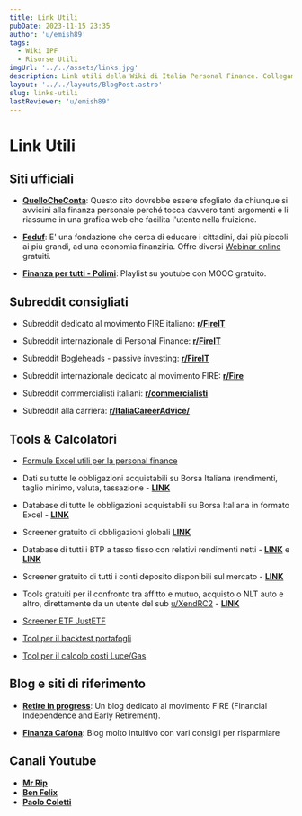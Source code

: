 ```yaml
---
title: Link Utili
pubDate: 2023-11-15 23:35
author: 'u/emish89'
tags:
  - Wiki IPF
  - Risorse Utili
imgUrl: '../../assets/links.jpg'
description: Link utili della Wiki di Italia Personal Finance. Collegamenti ai siti più utili per la finanza personale.
layout: '../../layouts/BlogPost.astro'
slug: links-utili
lastReviewer: 'u/emish89'
---
```


# **Link Utili**

## Siti ufficiali
- [**QuelloCheConta**](http://www.quellocheconta.gov.it/it/): Questo sito dovrebbe essere sfogliato da chiunque si avvicini alla finanza personale perché tocca davvero tanti argomenti e li riassume in una grafica web che facilita l'utente nella fruizione.

- [**Feduf**](http://www.feduf.it/): E' una fondazione che cerca di educare i cittadini, dai più piccoli ai più grandi, ad una economia finanziria. Offre diversi [Webinar online](http://www.feduf.it/container/eventi/categories/eventi-scuole) gratuiti.

- [**Finanza per tutti - Polimi**](https://www.youtube.com/playlist?list=PLmKUwJ0KJQnW0eqrDPPc5_PnpSGJOEUM-): Playlist su youtube con MOOC gratuito.

## Subreddit consigliati

- Subreddit dedicato al movimento FIRE italiano: [**r/FireIT**](https://reddit.com/r/FireIT)

- Subreddit internazionale di Personal Finance: [**r/FireIT**](https://reddit.com/r/personalfinance)

- Subreddit Bogleheads - passive investing: [**r/FireIT**](https://reddit.com/r/bogleheads)

- Subreddit internazionale dedicato al movimento FIRE: [**r/Fire**](https://reddit.com/r/Fire)

- Subreddit commercialisti italiani: [**r/commercialisti**](https://reddit.com/r/commercialisti)

- Subreddit alla carriera: [**r/ItaliaCareerAdvice/**](https://www.reddit.com/r/ItaliaCareerAdvice/)

## Tools & Calcolatori

- [Formule Excel utili per la personal finance](/blog/formule-utili-excel)

- Dati su tutte le obbligazioni acquistabili su Borsa Italiana (rendimenti, taglio minimo, valuta, tassazione - [**LINK**](http://www.simpletoolsforinvestors.eu/yieldtable.shtml)

- Database di tutte le obbligazioni acquistabili su Borsa Italiana in formato Excel - [**LINK**](http://www.simpletoolsforinvestors.eu/documentivari.shtml)

- Screener gratuito di obbligazioni globali [**LINK**](https://www.terrapinfinance.com/screener)

- Database di tutti i BTP a tasso fisso con relativi rendimenti netti - [**LINK**](https://qualebtp.it/) e [**LINK**](https://www.rendimentibtp.it/)

- Screener gratuito di tutti i conti deposito disponibili sul mercato - [**LINK**](https://deposifire.com/)

- Tools gratuiti per il confronto tra affitto e mutuo, acquisto o NLT auto e altro, direttamente da un utente del sub <a href='https://reddit.com/u/XendRC2'>u/XendRC2</a> - [**LINK**](https://sossoldi.org/)

- [Screener ETF JustETF](https://www.justetf.com/it/etf-screener.html)

- [Tool per il backtest portafogli](https://www.portfoliovisualizer.com/)

- [Tool per il calcolo costi Luce/Gas](https://docs.google.com/spreadsheets/d/1u8qmDKdVnEvPxRrbcK9NXIkzUYgM0mkBfuy-10zWV1o/edit?usp=sharing)

## Blog e siti di riferimento

- [**Retire in progress**](https://retireinprogress.com/): Un blog dedicato al movimento FIRE (Financial Independence and Early Retirement).

- [**Finanza Cafona**](https://finanzacafona.it/): Blog molto intuitivo con vari consigli per risparmiare

## Canali Youtube

- [**Mr Rip**](https://www.youtube.com/@mr_rip)
- [**Ben Felix**](https://www.youtube.com/@BenFelixCSI)
- [**Paolo Coletti**](https://www.youtube.com/@PaoloColetti)